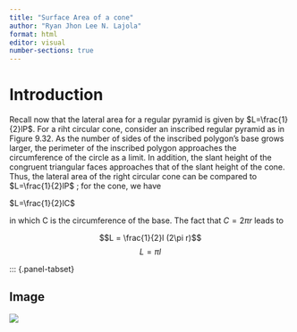 ```yaml
---
title: "Surface Area of a cone"
author: "Ryan Jhon Lee N. Lajola"
format: html
editor: visual
number-sections: true
---
```


# Introduction

Recall now that the lateral area for a regular pyramid is given by $L=\frac{1}{2}lP$. For a riht circular cone, consider an inscribed regular pyramid as in Figure 9.32. As the number of sides of the inscribed polygon's base grows larger, the perimeter of the inscribed polygon approaches the circumference of the circle as a limit. In addition, the slant height of the congruent triangular faces approaches that of the slant height of the cone. Thus, the lateral area of the right circular cone can be compared to $L=\frac{1}{2}lP$ ; for the cone, we have

$L=\frac{1}{2}lC$

in which C is the circumference of the base. The fact that $C = 2\pi r$ leads to

$$L = \frac{1}{2}l (2\pi r)$$ $$L = \pi l$$

::: {.panel-tabset}

## Image

![](crossref-figure.png)
